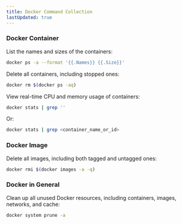 ```yaml
---
title: Docker Command Collection
lastUpdated: true
---
```


### Docker Container

List the names and sizes of the containers:

```bash
docker ps -a --format '{{.Names}} {{.Size}}'
```

Delete all containers, including stopped ones:

```bash
docker rm $(docker ps -aq)
```

View real-time CPU and memory usage of containers:

```bash
docker stats | grep ''
```

Or:

```bash
docker stats | grep <container_name_or_id>
```

### Docker Image

Delete all images, including both tagged and untagged ones:

```bash
docker rmi $(docker images -a -q)
```

### Docker in General

Clean up all unused Docker resources, including containers, images, networks, and cache:

```bash
docker system prune -a
```